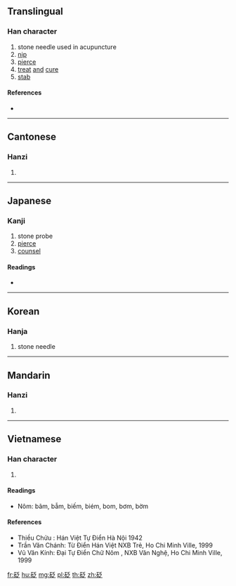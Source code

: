 {{character info/new}}
==Translingual==

===Han character===
{{Han char|rn=112|rad=石|as=05|sn=10|four=12637|canj=MRHIO}}

# stone needle used in acupuncture
# [[nip]]
# [[pierce]]
# [[treat]] [[and]] [[cure]]
# [[stab]]

====References====
* {{Han ref|kx=0829.110|dkj=24110|dj=1243.320|hdz=42421.020|uh=782D|ud=30765|bh=AFA2|bd=44962}}

----

==Cantonese==

===Hanzi===
{{yue-hanzi|jyut=|y=bin1}}

# {{defn|lang=yue|sort=石05}}

----

==Japanese==

===Kanji===
{{ja-kanji|grade=|rs=石05}}

# stone probe
# [[pierce]]
# [[counsel]]

====Readings====
* {{ja-readings|on=[[へん]] (hen)|kun=[[いしばり]] (ishibari)}}

----

==Korean==

===Hanja===
{{ko-hanja|hangeul=폄|eumhun=|rv=pyeom|mr=p'yŏm|y=phyem}}

# stone needle

----

==Mandarin==

===Hanzi===
{{cmn-hanzi|pin=[[biān]] ([[bian1]]), [[pèng]] ([[peng4]]), [[pīng]] ([[ping1]])|wg=pien<sup>1</sup>, p'eng<sup>4</sup>, p'ing<sup>1</sup>}}

# {{defn|lang=cmn|sort=石05}}

----

==Vietnamese==

===Han character===
{{vi-hantu|biếm|rs=石05}}

# {{defn|lang=vi|sort=石05}}

====Readings====
* Nôm: bãm, bẫm, biếm, biém, bom, bơm, bờm

====References====
* Thiều Chửu : Hán Việt Tự Điển Hà Nội 1942
* Trần Văn Chánh: Từ Điển Hán Việt NXB Trẻ, Ho Chi Minh Ville, 1999
* Vũ Văn Kính: Đại Tự Điển Chữ Nôm , NXB Văn Nghệ, Ho Chi Minh Ville, 1999

[[fr:砭]]
[[hu:砭]]
[[mg:砭]]
[[pl:砭]]
[[th:砭]]
[[zh:砭]]